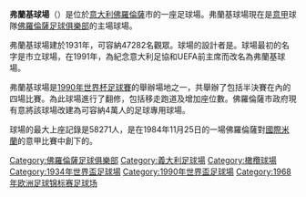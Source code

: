 {{noteTA
|G1=意甲
|G2=Football
|1=zh-hans:佛罗伦萨足球俱乐部;zh-hk:費倫天拿足球會;zh-tw:佛羅倫薩足球俱樂部;
}}
{{Infobox_Stadium
| stadium_name      = 弗蘭基球場<br>{{lang|it|'''Stadio Artemio Franchi'''}}
| nickname          =
| image             = [[File:_Soccer_in_Florence,_Italy,_2007.jpg|200px]]
| caption           = 
| fullname          = Stadio Artemio Franchi
| location          = [[意大利|意大利]][[佛羅倫薩|佛羅倫薩]]
| coordinates       = 
| built             = 
| opened            = 1931年
| renovated         = 1990年
| owner             = 佛羅倫薩市政府
| operator          = 
| surface           = 草皮
| tenants           =[[佛羅倫薩足球俱樂部|佛羅倫薩足球俱樂部]]
| seating_capacity  = 47,282
| dimensions        = 
}}
'''弗蘭基球場'''（{{lang-it|'''Stadio Artemio Franchi'''}}）是位於[[意大利|意大利]][[佛羅倫薩|佛羅倫薩]]市的一座足球場。弗蘭基球場現在是[[意甲|意甲]]球隊[[佛羅倫薩足球俱樂部|佛羅倫薩足球俱樂部]]的主場球場。

弗蘭基球場建於1931年，可容納47282名觀眾。球場的設計者是{{link-en|皮尔·路易吉·奈爾維|Pier Luigi Nervi}}。球場最初的名字是市立球場，在1991年，為紀念意大利足協和UEFA前主席{{link-en|阿特米奧·弗蘭基|Artemio Franchi}}而改名為弗蘭基球場。

弗蘭基球場是[[1990年世界杯足球賽|1990年世界杯足球賽]]的舉辦場地之一，共舉辦了包括半決賽在內的四場比賽。為此球場進行了翻修，包括移走跑道及增加座位數。佛羅倫薩市政府現有意將該球場改建為可容納4萬人的足球專用球場。

球場的最大上座記錄是58271人，是在1984年11月25日的一場佛羅倫薩對[[國際米蘭|國際米蘭]]的意甲比賽中創下的。

[[Category:佛羅倫薩足球俱樂部|Category:佛羅倫薩足球俱樂部]]
[[Category:義大利足球場|Category:義大利足球場]]
[[Category:橄欖球場|Category:橄欖球場]]
[[Category:1934年世界盃足球場|Category:1934年世界盃足球場]]
[[Category:1990年世界盃足球場|Category:1990年世界盃足球場]]
[[Category:1968年欧洲足球锦标赛足球场|Category:1968年欧洲足球锦标赛足球场]]